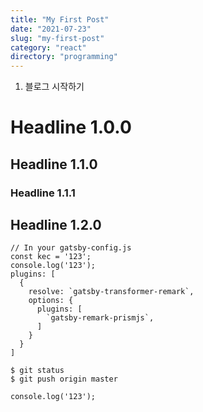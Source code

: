 ```yaml
---
title: "My First Post"
date: "2021-07-23"
slug: "my-first-post"
category: "react"
directory: "programming"
---
```



1. 블로그 시작하기

# Headline 1.0.0














## Headline 1.1.0












### Headline 1.1.1















## Headline 1.2.0

```javascript{1,4-6}
// In your gatsby-config.js
const kec = '123';
console.log('123');
plugins: [
  {
    resolve: `gatsby-transformer-remark`,
    options: {
      plugins: [
        `gatsby-remark-prismjs`,
      ]
    }
  }
]
```


```shell{outputLines: 2}
$ git status
$ git push origin master
```

```diff-javascript
console.log('123');
```